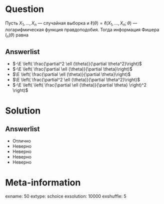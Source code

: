 Question
========
Пусть $X_1, \ldots , X_n$ — случайная выборка и $\ell(\theta) = \ell(X_1, \ldots, X_n; \theta)$ — логарифмическая функция правдоподобия. 
Тогда информация Фишера $I_n(\theta)$ равна
  

Answerlist
----------
*  $-\E \left( \frac{\partial^2 \ell (\theta)}{\partial \theta^2}\right)$
*  $-\E \left( \frac{\partial \ell (\theta)}{\partial \theta}\right)$
*  $\E \left( \frac{\partial \ell (\theta)}{\partial \theta}\right)$
*  $\E \left( \frac{\partial^2 \ell (\theta)}{\partial \theta^2}\right)$
*  $-\E \left( \left( \frac{\partial \ell (\theta)}{\partial \theta} \right)^2 \right)$

Solution
========

Answerlist
----------
*  Отлично
*  Неверно
*  Неверно
*  Неверно
*  Неверно

Meta-information
================
exname: 50
extype: schoice
exsolution: 10000
exshuffle: 5
